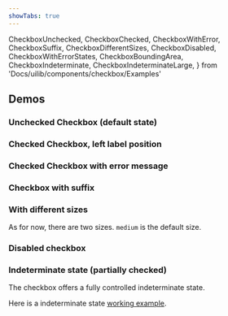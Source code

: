 ```yaml
---
showTabs: true
---
```


  CheckboxUnchecked,
  CheckboxChecked,
  CheckboxWithError,
  CheckboxSuffix,
  CheckboxDifferentSizes,
  CheckboxDisabled,
  CheckboxWithErrorStates,
  CheckboxBoundingArea,
  CheckboxIndeterminate,
  CheckboxIndeterminateLarge,
} from 'Docs/uilib/components/checkbox/Examples'

## Demos

### Unchecked Checkbox (default state)

<CheckboxUnchecked />

### Checked Checkbox, left label position

<CheckboxChecked />

### Checked Checkbox with error message

<CheckboxWithError />

### Checkbox with suffix

<CheckboxSuffix />

### With different sizes

As for now, there are two sizes. `medium` is the default size.

<CheckboxDifferentSizes />

### Disabled checkbox

<CheckboxDisabled />

### Indeterminate state (partially checked)

The checkbox offers a fully controlled indeterminate state.

Here is a indeterminate state [working example](/uilib/extensions/forms/base-fields/Indeterminate).

<CheckboxIndeterminate />

<CheckboxIndeterminateLarge />

<VisibleWhenVisualTest>
  <CheckboxWithErrorStates />
  <CheckboxBoundingArea />
</VisibleWhenVisualTest>
